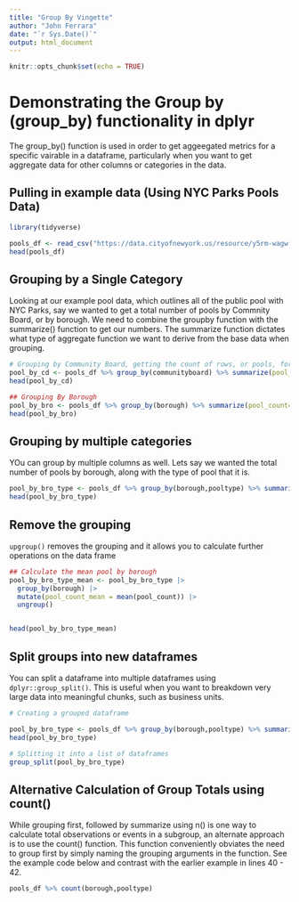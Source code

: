 ```yaml
---
title: "Group By Vingette"
author: "John Ferrara"
date: "`r Sys.Date()`"
output: html_document
---
```


```r
knitr::opts_chunk$set(echo = TRUE)
```

# Demonstrating the Group by (group_by) functionality in dplyr
The group_by() function is used in order to get aggeegated metrics for a specific vairable in a dataframe, particularly when you want to get aggregate data for other columns or categories in the data.

## Pulling in example data (Using NYC Parks Pools Data)

```r
library(tidyverse)

pools_df <- read_csv("https://data.cityofnewyork.us/resource/y5rm-wagw.csv")
head(pools_df)
```
## Grouping by a Single Category
Looking at our example pool data, which outlines all of the public pool with NYC Parks, say we wanted to get a total number of pools by Commnity Board, or by borough. We need to combine the groupby function with the summarize() function to get our numbers. The summarize function dictates what type of aggregate function we want to derive from the base data when grouping.
```r
# Grouping by Community Board, getting the count of rows, or pools, for each Cmm. Board
pool_by_cd <- pools_df %>% group_by(communityboard) %>% summarize(pool_count=n())
head(pool_by_cd)

## Grouping By Borough 
pool_by_bro <- pools_df %>% group_by(borough) %>% summarize(pool_count=n())
head(pool_by_bro)

```

## Grouping by multiple categories

YOu can group by multiple columns as well. Lets say we wanted the total number of pools by borough, along with the type of pool that it is. 

```r
pool_by_bro_type <- pools_df %>% group_by(borough,pooltype) %>% summarize(pool_count=n())
head(pool_by_bro_type)

```

## Remove the grouping
`upgroup()` removes the grouping and it allows you to calculate further operations on the data frame

```r

## Calculate the mean pool by borough
pool_by_bro_type_mean <- pool_by_bro_type |> 
  group_by(borough) |> 
  mutate(pool_count_mean = mean(pool_count)) |>   
  ungroup() 


head(pool_by_bro_type_mean)


```

## Split groups into new dataframes

You can split a dataframe into multiple dataframes using `dplyr::group_split()`. This is useful when you want to breakdown very large data into meaningful chunks, such as business units.

```r
# Creating a grouped dataframe

pool_by_bro_type <- pools_df %>% group_by(borough,pooltype) %>% summarize(pool_count=n())
head(pool_by_bro_type)

# Splitting it into a list of dataframes
group_split(pool_by_bro_type)
```
## Alternative Calculation of Group Totals using count()
While grouping first, followed by summarize using n() is one way to calculate total observations or events in a subgroup, an alternate approach is to use the count() function. This function conveniently obviates the need to group first by simply naming the grouping arguments in the function. See the example code below and contrast with the earlier example in lines 40 - 42.

```r
pools_df %>% count(borough,pooltype)

```
